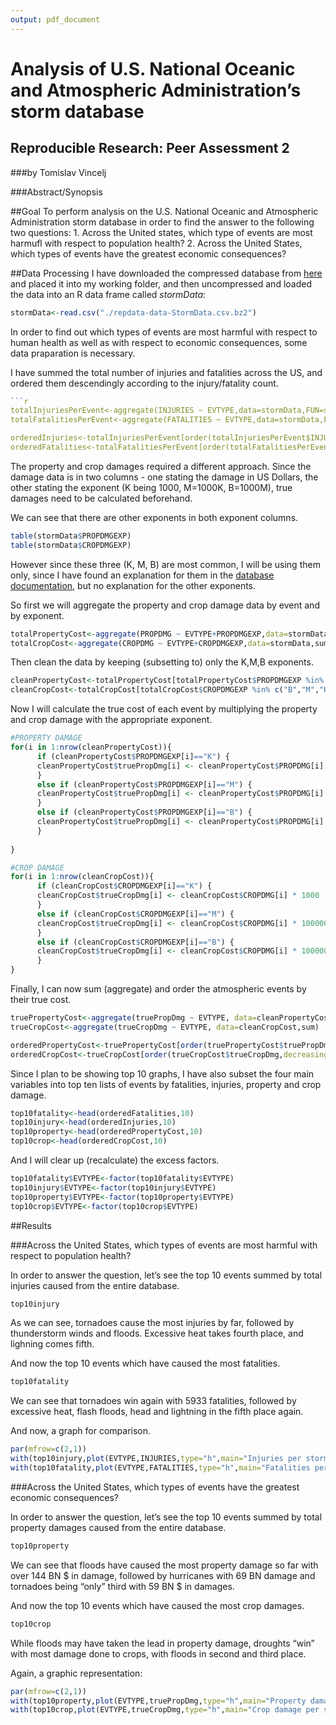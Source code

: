 ```yaml
---
output: pdf_document
---
```

# Analysis of  U.S. National Oceanic and Atmospheric Administration's storm database
## Reproducible Research: Peer Assessment 2
###by Tomislav Vincelj

###Abstract/Synopsis


##Goal
To perform analysis on the U.S. National Oceanic and Atmospheric Administration storm database in order to find the answer to the following two questions:
1. Across the United states, which type of events are most harmufl with respect to population health?
2. Across the United States, which types of events have the greatest economic consequences?

##Data Processing
I have downloaded the compressed database from [here](https://d396qusza40orc.cloudfront.net/repdata%2Fdata%2FStormData.csv.bz2 "Link to data") and placed it into my working folder, and then uncompressed and loaded the data into an R data frame called *stormData*:

```r
stormData<-read.csv("./repdata-data-StormData.csv.bz2")
```

In order to find out which types of events are most harmful with respect to human health as well as with respect to economic consequences, some data praparation is necessary.

I have summed the total number of injuries and fatalities across the US, and ordered them descendingly according to the injury/fatality count.

```r
```r
totalInjuriesPerEvent<-aggregate(INJURIES ~ EVTYPE,data=stormData,FUN=sum)
totalFatalitiesPerEvent<-aggregate(FATALITIES ~ EVTYPE,data=stormData,FUN=sum)

orderedInjuries<-totalInjuriesPerEvent[order(totalInjuriesPerEvent$INJURIES,decreasing=TRUE),]
orderedFatalities<-totalFatalitiesPerEvent[order(totalFatalitiesPerEvent$FATALITIES,decreasing=TRUE),]
```

The property and crop damages required a different approach. Since the damage data is in two columns - one stating the damage in US Dollars, the other stating the exponent (K being 1000, M=1000K, B=1000M), true damages need to be calculated beforehand.

We can see that there are other exponents in both exponent columns.

```r
table(stormData$PROPDMGEXP)
table(stormData$CROPDMGEXP)
```

However since these three (K, M, B) are most common, I will be using them only, since I have found an explanation for them in the [database documentation](https://d396qusza40orc.cloudfront.net/repdata%2Fpeer2_doc%2Fpd01016005curr.pdf "Link to documentation"), but no explanation for the other exponents.

So first we will aggregate the property and crop damage data by event and by exponent.

```r
totalPropertyCost<-aggregate(PROPDMG ~ EVTYPE+PROPDMGEXP,data=stormData,sum)
totalCropCost<-aggregate(CROPDMG ~ EVTYPE+CROPDMGEXP,data=stormData,sum)
```

Then clean the data by keeping (subsetting to) only the K,M,B exponents.

```r
cleanPropertyCost<-totalPropertyCost[totalPropertyCost$PROPDMGEXP %in% c("B","M","K"),]
cleanCropCost<-totalCropCost[totalCropCost$CROPDMGEXP %in% c("B","M","K"),]
```

Now I will calculate the true cost of each event by multiplying the property and crop damage with the appropriate exponent.

```r
#PROPERTY DAMAGE
for(i in 1:nrow(cleanPropertyCost)){
      if (cleanPropertyCost$PROPDMGEXP[i]=="K") {
      cleanPropertyCost$truePropDmg[i] <- cleanPropertyCost$PROPDMG[i] * 1000
      }
      else if (cleanPropertyCost$PROPDMGEXP[i]=="M") {
      cleanPropertyCost$truePropDmg[i] <- cleanPropertyCost$PROPDMG[i] * 1000000
      }
      else if (cleanPropertyCost$PROPDMGEXP[i]=="B") {
      cleanPropertyCost$truePropDmg[i] <- cleanPropertyCost$PROPDMG[i] * 1000000000
      }
  
}

#CROP DAMAGE
for(i in 1:nrow(cleanCropCost)){
      if (cleanCropCost$CROPDMGEXP[i]=="K") {
      cleanCropCost$trueCropDmg[i] <- cleanCropCost$CROPDMG[i] * 1000
      }
      else if (cleanCropCost$CROPDMGEXP[i]=="M") {
      cleanCropCost$trueCropDmg[i] <- cleanCropCost$CROPDMG[i] * 1000000
      }
      else if (cleanCropCost$CROPDMGEXP[i]=="B") {
      cleanCropCost$trueCropDmg[i] <- cleanCropCost$CROPDMG[i] * 1000000000
      }
}

```

Finally, I can now sum (aggregate) and order the atmospheric events by their true cost.


```r
truePropertyCost<-aggregate(truePropDmg ~ EVTYPE, data=cleanPropertyCost,sum)
trueCropCost<-aggregate(trueCropDmg ~ EVTYPE, data=cleanCropCost,sum)

orderedPropertyCost<-truePropertyCost[order(truePropertyCost$truePropDmg,decreasing=TRUE),]
orderedCropCost<-trueCropCost[order(trueCropCost$trueCropDmg,decreasing=TRUE),]
```

Since I plan to be showing top 10 graphs, I have also subset the four main variables into top ten lists of events by fatalities, injuries, property and crop damage.

```r
top10fatality<-head(orderedFatalities,10)
top10injury<-head(orderedInjuries,10)
top10property<-head(orderedPropertyCost,10)
top10crop<-head(orderedCropCost,10)
```

And I will clear up (recalculate) the excess factors.

```r
top10fatality$EVTYPE<-factor(top10fatality$EVTYPE)
top10injury$EVTYPE<-factor(top10injury$EVTYPE)
top10property$EVTYPE<-factor(top10property$EVTYPE)
top10crop$EVTYPE<-factor(top10crop$EVTYPE)
```

##Results

###Across the United States, which types of events  are most harmful with respect to population health?

In order to answer the question, let's see the top 10 events summed by total injuries caused from the entire database.

```r
top10injury
```

As we can see, tornadoes cause the most injuries by far, followed by thunderstorm winds and floods. Excessive heat takes fourth place, and lighning comes fifth.

And now the top 10 events which have caused the most fatalities.

```r
top10fatality
```

We can see that tornadoes win again with 5933 fatalities, followed by excessive heat, flash floods, head and lightning in the fifth place again.

And now, a graph for comparison.

```r
par(mfrow=c(2,1))
with(top10injury,plot(EVTYPE,INJURIES,type="h",main="Injuries per storm event",xlab="Type of storm event",ylab="# Injuries",cex.axis=0.6))
with(top10fatality,plot(EVTYPE,FATALITIES,type="h",main="Fatalities per storm event",xlab="Type of storm event",ylab="# Fatalities", cex.axis=0.6))
```

###Across the United States, which types of events have the greatest economic consequences?

In order to answer the question, let's see the top 10 events summed by total property damages caused from the entire database.

```r
top10property
```

We can see that floods have caused the most property damage so far with over 144 BN $ in damage, followed by hurricanes with 69 BN damage and tornadoes being "only" third with 59 BN $ in damages.

And now the top 10 events which have caused the most crop damages.

```r
top10crop
```

While floods may have taken the lead in property damage, droughts "win" with most damage done to crops, with floods in second and third place.

Again, a graphic representation:

```r
par(mfrow=c(2,1))
with(top10property,plot(EVTYPE,truePropDmg,type="h",main="Property damage per storm event",xlab="Type of storm event",ylab="Damage in $",cex.axis=0.6))
with(top10crop,plot(EVTYPE,trueCropDmg,type="h",main="Crop damage per storm event",xlab="Type of storm event",ylab="Damage in $", cex.axis=0.6))
```
